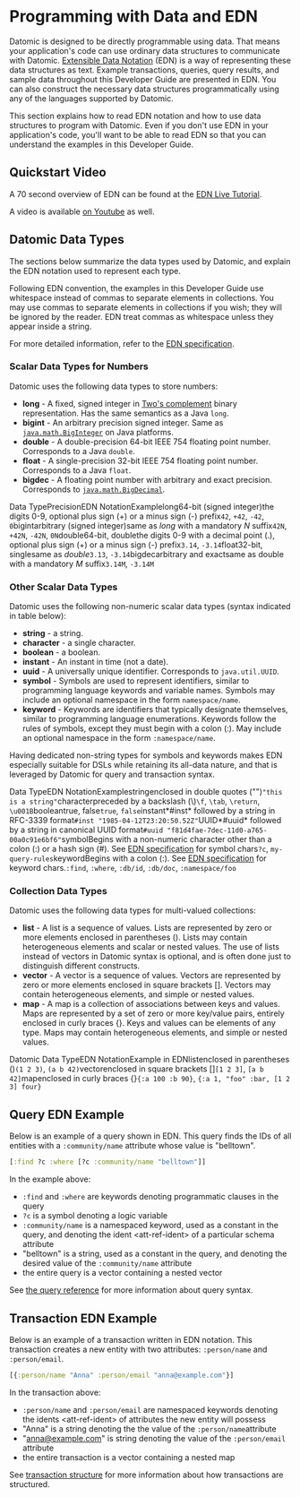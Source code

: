 Programming with Data and EDN
=============================

Datomic is designed to be directly programmable using data. That means your application's code can use ordinary data structures to communicate with Datomic. [Extensible Data Notation](http://edn-format.org) (EDN) is a way of representing these data structures as text. Example transactions, queries, query results, and sample data throughout this Developer Guide are presented in EDN. You can also construct the necessary data structures programmatically using any of the languages supported by Datomic.

This section explains how to read EDN notation and how to use data structures to program with Datomic. Even if you don't use EDN in your application's code, you'll want to be able to read EDN so that you can understand the examples in this Developer Guide.

Quickstart Video
----------------

A 70 second overview of EDN can be found at the [EDN Live Tutorial](../livetutorial/edntutorial.html).

A video is available [on Youtube](https://youtu.be/5eKgRcvEJxU) as well.





Datomic Data Types
------------------

The sections below summarize the data types used by Datomic, and explain the EDN notation used to represent each type.

Following EDN convention, the examples in this Developer Guide use whitespace instead of commas to separate elements in collections. You may use commas to separate elements in collections if you wish; they will be ignored by the reader. EDN treat commas as whitespace unless they appear inside a string.

For more detailed information, refer to the [EDN specification](http://edn-format.org).



### Scalar Data Types for Numbers

Datomic uses the following data types to store numbers:

- **long** - A fixed, signed integer in [Two's complement](https://en.wikipedia.org/wiki/Two%2527s_complement) binary representation. Has the same semantics as a Java `long`.
- **bigint** - An arbitrary precision signed integer. Same as [`java.math.BigInteger`](https://docs.oracle.com/javase/7/docs/api/java/math/BigInteger.html) on Java platforms.
- **double** - A double-precision 64-bit IEEE 754 floating point number. Corresponds to a Java `double`.
- **float** - A single-precision 32-bit IEEE 754 floating point number. Corresponds to a Java `float`.
- **bigdec** - A floating point number with arbitrary and exact precision. Corresponds to [`java.math.BigDecimal`](https://docs.oracle.com/javase/7/docs/api/java/math/BigDecimal.html).

Data TypePrecisionEDN NotationExamplelong64-bit (signed integer)the digits 0-9, optional plus sign (+) or a minus sign (-) prefix`42`, `+42`, `-42`, `0`bigintarbitrary (signed integer)same as *long* with a mandatory *N* suffix`42N`, `+42N`, `-42N`, `0N`double64-bit, doublethe digits 0-9 with a decimal point (.), optional plus sign (+) or a minus sign (-) prefix`3.14`, `-3.14`float32-bit, singlesame as *double*`3.13`, `-3.14`bigdecarbitrary and exactsame as double with a mandatory *M* suffix`3.14M`, `-3.14M`



### Other Scalar Data Types

Datomic uses the following non-numeric scalar data types (syntax indicated in table below):

- **string** - a string.
- **character** - a single character.
- **boolean** - a boolean.
- **instant** - An instant in time (not a date).
- **uuid** - A universally unique identifier. Corresponds to `java.util.UUID`.
- **symbol** - Symbols are used to represent identifiers, similar to programming language keywords and variable names. Symbols may include an optional namespace in the form `namespace/name`.
- **keyword** - Keywords are identifiers that typically designate themselves, similar to programming language enumerations. Keywords follow the rules of symbols, except they must begin with a colon (:). May include an optional namespace in the form `:namespace/name`.

Having dedicated non-string types for symbols and keywords makes EDN especially suitable for DSLs while retaining its all-data nature, and that is leveraged by Datomic for query and transaction syntax.

Data TypeEDN NotationExamplestringenclosed in double quotes ("")`"this is a string"`characterpreceded by a backslash (\\)`\f`, `\tab`, `\return`, `\u001B`booleantrue, false`true`, `false`instant*\#inst* followed by a string in RFC-3339 format`#inst "1985-04-12T23:20:50.52Z"`UUID*\#uuid* followed by a string in canonical UUID format`#uuid "f81d4fae-7dec-11d0-a765-00a0c91e6bf6"`symbolBegins with a non-numeric character other than a colon (:) or a hash sign (#). See [EDN specification](http://edn-format.org) for symbol chars`?c`, `my-query-rules`keywordBegins with a colon (:). See [EDN specification](http://edn-format.org) for keyword chars.`:find`, `:where`, `:db/id`, `:db/doc`, `:namespace/foo`



### Collection Data Types

Datomic uses the following data types for multi-valued collections:

- **list** - A list is a sequence of values. Lists are represented by zero or more elements enclosed in parentheses (). Lists may contain heterogeneous elements and scalar or nested values. The use of lists instead of vectors in Datomic syntax is optional, and is often done just to distinguish different constructs.
- **vector** - A vector is a sequence of values. Vectors are represented by zero or more elements enclosed in square brackets \[\]. Vectors may contain heterogeneous elements, and simple or nested values.
- **map** - A map is a collection of associations between keys and values. Maps are represented by a set of zero or more key/value pairs, entirely enclosed in curly braces {}. Keys and values can be elements of any type. Maps may contain heterogeneous elements, and simple or nested values.

Datomic Data TypeEDN NotationExample in EDNlistenclosed in parentheses ()`(1 2 3)`, `(a b 42)`vectorenclosed in square brackets \[\]`[1 2 3]`, `[a b 42]`mapenclosed in curly braces {}`{:a 100 :b 90}`, `{:a 1, "foo" :bar, [1 2 3] four}`





Query EDN Example
-----------------

Below is an example of a query shown in EDN. This query finds the IDs of all entities with a `:community/name` attribute whose value is "belltown".

```clojure
[:find ?c :where [?c :community/name "belltown"]]
```



In the example above:

- `:find` and `:where` are keywords denoting programmatic clauses in the query
- `?c` is a symbol denoting a logic variable
- `:community/name` is a namespaced keyword, used as a constant in the query, and denoting the ident &lt;att-ref-ident&gt; of a particular schema attribute
- "belltown" is a string, used as a constant in the query, and denoting the desired value of the `:community/name` attribute
- the entire query is a vector containing a nested vector

See [the query reference](../query/query-data-reference.html) for more information about query syntax.





Transaction EDN Example
-----------------------

Below is an example of a transaction written in EDN notation. This transaction creates a new entity with two attributes: `:person/name` and `:person/email`.

```clojure
[{:person/name "Anna" :person/email "anna@example.com"}]
```



In the transaction above:

- `:person/name` and `:person/email` are namespaced keywords denoting the idents &lt;att-ref-ident&gt; of attributes the new entity will possess
- "Anna" is a string denoting the the value of the `:person/name`attribute
- "anna@example.com" is string denoting the value of the `:person/email` attribute
- the entire transaction is a vector containing a nested map

See [transaction structure](../transactions/transaction-data-reference.html) for more information about how transactions are structured.